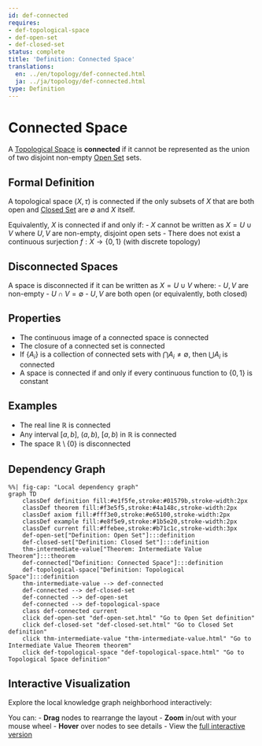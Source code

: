 ```yaml
---
id: def-connected
requires:
- def-topological-space
- def-open-set
- def-closed-set
status: complete
title: 'Definition: Connected Space'
translations:
  en: ../en/topology/def-connected.html
  ja: ../ja/topology/def-connected.html
type: Definition
---
```


# Connected Space {#def-connected}

A [Topological Space](def-topological-space.qmd) is **connected** if it cannot be represented as the union of two disjoint non-empty [Open Set](def-open-set.qmd) sets.

## Formal Definition

A topological space $(X, \tau)$ is connected if the only subsets of $X$ that are both open and [Closed Set](def-closed-set.qmd) are $\emptyset$ and $X$ itself.

Equivalently, $X$ is connected if and only if:
- $X$ cannot be written as $X = U \cup V$ where $U, V$ are non-empty, disjoint open sets
- There does not exist a continuous surjection $f: X \to \{0, 1\}$ (with discrete topology)

## Disconnected Spaces

A space is disconnected if it can be written as $X = U \cup V$ where:
- $U, V$ are non-empty
- $U \cap V = \emptyset$
- $U, V$ are both open (or equivalently, both closed)

## Properties

- The continuous image of a connected space is connected
- The closure of a connected set is connected
- If $\{A_i\}$ is a collection of connected sets with $\bigcap A_i \neq \emptyset$, then $\bigcup A_i$ is connected
- A space is connected if and only if every continuous function to $\{0, 1\}$ is constant

## Examples

- The real line $\mathbb{R}$ is connected
- Any interval $[a, b]$, $(a, b)$, $[a, b)$ in $\mathbb{R}$ is connected
- The space $\mathbb{R} \setminus \{0\}$ is disconnected

## Dependency Graph

```mermaid
%%| fig-cap: "Local dependency graph"
graph TD
    classDef definition fill:#e1f5fe,stroke:#01579b,stroke-width:2px
    classDef theorem fill:#f3e5f5,stroke:#4a148c,stroke-width:2px
    classDef axiom fill:#fff3e0,stroke:#e65100,stroke-width:2px
    classDef example fill:#e8f5e9,stroke:#1b5e20,stroke-width:2px
    classDef current fill:#ffebee,stroke:#b71c1c,stroke-width:3px
    def-open-set["Definition: Open Set"]:::definition
    def-closed-set["Definition: Closed Set"]:::definition
    thm-intermediate-value["Theorem: Intermediate Value Theorem"]:::theorem
    def-connected["Definition: Connected Space"]:::definition
    def-topological-space["Definition: Topological Space"]:::definition
    thm-intermediate-value --> def-connected
    def-connected --> def-closed-set
    def-connected --> def-open-set
    def-connected --> def-topological-space
    class def-connected current
    click def-open-set "def-open-set.html" "Go to Open Set definition"
    click def-closed-set "def-closed-set.html" "Go to Closed Set definition"
    click thm-intermediate-value "thm-intermediate-value.html" "Go to Intermediate Value Theorem theorem"
    click def-topological-space "def-topological-space.html" "Go to Topological Space definition"
```

## Interactive Visualization

Explore the local knowledge graph neighborhood interactively:

::: {.graph-viz data-id="def-connected" data-width="700" data-height="500"}
:::

You can:
- **Drag** nodes to rearrange the layout
- **Zoom** in/out with your mouse wheel
- **Hover** over nodes to see details
- View the [full interactive version](../../output/interactive/def-connected.html){target="_blank"}
